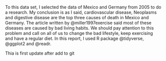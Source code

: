 To this data set, I selected the data of Mexico and Germany from 2005 to do a research. My conclusion is as I said, cardiovascular disease, Neoplasms and digestive disease are the top three causes of death in Mexico and Germany. The article written by @miller1997exercise said most of these diseases are caused by bad living habits. We should pay attention to this problem and call on all of us to change the bad lifestyle, keep exercising and have a regular diet. In this report, I used R package @tidyverse, @ggplot2 and @readr.


Thia is first update after add to git